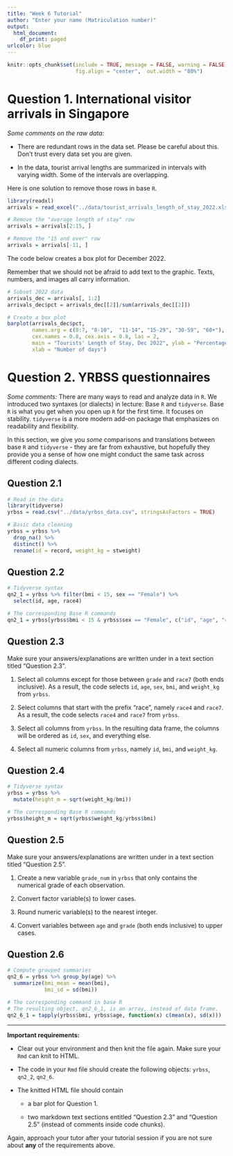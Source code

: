 ---
title: "Week 6 Tutorial"
author: "Enter your name (Matriculation number)"
output:
  html_document:
    df_print: paged
urlcolor: blue
---

```{r setup, include = FALSE}
knitr::opts_chunk$set(include = TRUE, message = FALSE, warning = FALSE, 
                      fig.align = "center",  out.width = "80%")
```

# Question 1. International visitor arrivals in Singapore

*Some comments on the raw data:*

+ There are redundant rows in the data set. Please be careful about this. Don't trust every data set you are given.

+ In the data, tourist arrival lengths are summarized in intervals with varying width. Some of the intervals are overlapping. 

Here is one solution to remove those rows in base `R`.

```{r}
library(readxl)
arrivals = read_excel("../data/tourist_arrivals_length_of_stay_2022.xlsx", range="A10:G26")

# Remove the "average length of stay" row
arrivals = arrivals[2:15, ]

# Remove the "15 and over" row
arrivals = arrivals[-11, ]
```

The code below creates a box plot for December 2022. 

Remember that we should not be afraid to add text to the graphic. Texts, numbers, and images all carry information.

```{r}
# Subset 2022 data
arrivals_dec = arrivals[, 1:2]
arrivals_dec$pct = arrivals_dec[[2]]/sum(arrivals_dec[[2]])

# Create a box plot
barplot(arrivals_dec$pct, 
        names.arg = c(0:7, "8-10",  "11-14", "15-29", "30-59", "60+"), 
        cex.names = 0.8, cex.axis = 0.8, las = 2,
        main = "Tourists' Length of Stay, Dec 2022", ylab = "Percentage of Arrivals", 
        xlab = "Number of days")
```

# Question 2. YRBSS questionnaires

*Some comments:* There are many ways to read and analyze data in `R`. We introduced two syntaxes (or dialects) in lecture: Base `R` and `tidyverse`. Base `R` is what you get when you open up `R` for the first time. It focuses on stability. `tidyverse` is a more modern add-on package that emphasizes on readability and flexibility. 

In this section, we give you *some* comparisons and translations between base `R` and `tidyverse` - they are far from exhaustive, but hopefully they provide you a sense of how one might conduct the same task across different coding dialects.

## Question 2.1

```{r}
# Read in the data 
library(tidyverse)
yrbss = read.csv("../data/yrbss_data.csv", stringsAsFactors = TRUE)

# Basic data cleaning
yrbss = yrbss %>% 
  drop_na() %>% 
  distinct() %>%
  rename(id = record, weight_kg = stweight)
```

## Question 2.2

```{r}
# Tidyverse syntax
qn2_1 = yrbss %>% filter(bmi < 15, sex == "Female") %>%
  select(id, age, race4)

# The corresponding Base R commands
qn2_1 = yrbss[yrbss$bmi < 15 & yrbss$sex == "Female", c("id", "age", "race4")]
```

## Question 2.3

Make sure your answers/explanations are written under in a text section titled "Question 2.3".

1. Select all columns except for those between `grade` and `race7` (both ends inclusive). As a result, the code selects `id`, `age`, `sex`, `bmi`, and `weight_kg` from `yrbss`.

2. Select columns that start with the prefix "race", namely `race4` and `race7`. As a result, the code selects `race4` and `race7` from `yrbss`.

3. Select all columns from `yrbss`. In the resulting data frame, the columns will be ordered as `id`, `sex`, and everything else.

4. Select all numeric columns from `yrbss`, namely `id`, `bmi`, and `weight_kg`.


## Question 2.4

```{r}
# Tidyverse syntax
yrbss = yrbss %>% 
  mutate(height_m = sqrt(weight_kg/bmi))

# The corresponding Base R commands
yrbss$height_m = sqrt(yrbss$weight_kg/yrbss$bmi)
``` 

## Question 2.5

Make sure your answers/explanations are written under in a text section titled "Question 2.5".

1. Create a new variable `grade_num` in `yrbss` that only contains the numerical grade of each observation.

2. Convert factor variable(s) to lower cases.

3. Round numeric variable(s) to the nearest integer.

4. Convert variables between `age` and `grade` (both ends inclusive) to upper cases.

## Question 2.6

```{r}
# Compute grouped summaries
qn2_6 = yrbss %>% group_by(age) %>%
  summarize(bmi_mean = mean(bmi),
            bmi_sd = sd(bmi)) 

# The corresponding command in base R
# The resulting object, qn2_6_1, is an array, instead of data frame.
qn2_6_1 = tapply(yrbss$bmi, yrbss$age, function(x) c(mean(x), sd(x)))
``` 

---

**Important requirements:**

+ Clear out your environment and then knit the file again. Make sure your `Rmd` can knit to HTML.

+ The code in your `Rmd` file should create the following objects: `yrbss`, `qn2_2`, `qn2_6`.

+ The knitted HTML file should contain 
    
    + a bar plot for Question 1.
        
    + two markdown text sections entitled "Question 2.3" and "Question 2.5" (instead of comments inside code chunks).

Again, approach your tutor after your tutorial session if you are not sure about **any** of the requirements above.











